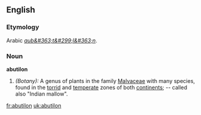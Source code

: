 ==English==

===Etymology===
Arabic ''[[aub&#363;t&#299;l&#363;n]]''.

===Noun===
'''abutilon'''

#''(Botany):'' A genus of plants in the family [[Malvaceae]] with many species, found in the [[torrid]] and [[temperate]] zones of both [[continents]]; -- called also "Indian mallow".

[[fr:abutilon]]
[[uk:abutilon]]